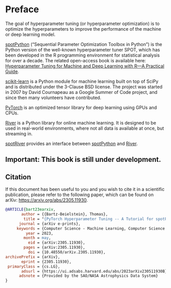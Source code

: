 # Preface {.unnumbered}

The goal of hyperparameter tuning (or hyperparameter optimization) is to optimize the hyperparameters to improve the performance of the machine or deep learning model. 
 
[spotPython](https://github.com/sequential-parameter-optimization/spotPython) ("Sequential Parameter Optimization Toolbox in Python") is the Python version of the well-known hyperparameter tuner SPOT, which has been developed in the R programming environment for statistical analysis for over a decade. The related open-access book is available here: [Hyperparameter Tuning for Machine and Deep Learning with R---A Practical Guide](https://link.springer.com/book/10.1007/978-981-19-5170-1).
 
[scikit-learn](https://scikit-learn.org) is a Python module for machine learning built on top of SciPy and is distributed under the 3-Clause BSD license. The project was started in 2007 by David Cournapeau as a Google Summer of Code project, and since then many volunteers have contributed.

[PyTorch](https://pytorch.org) is an optimized tensor library for deep learning using GPUs and CPUs. 

[River](https://riverml.xyz) is a Python library for online machine learning. It is designed to be used in real-world environments, where not all data is available at once, but streaming in.

[spotRiver](https://github.com/sequential-parameter-optimization/spotRiver) provides an interface between [spotPython](https://github.com/sequential-parameter-optimization/spotPython) and [River](https://riverml.xyz).

:::{.callout-important}
## Important: This book is still under development.

:::

## Citation {.unnumbered}

If this document has been useful to you and you wish to cite it in a scientific publication, please refer to the following paper, which can be found on arXiv: [https://arxiv.org/abs/2305.11930](https://arxiv.org/abs/2305.11930).


```bibtex
@ARTICLE{bart23earxiv,
       author = {{Bartz-Beielstein}, Thomas},
        title = "{PyTorch Hyperparameter Tuning -- A Tutorial for spotPython}",
      journal = {arXiv e-prints},
     keywords = {Computer Science - Machine Learning, Computer Science - Artificial Intelligence, Mathematics - Numerical Analysis, 68T07, A.1, B.8.0, G.1.6, G.4, I.2.8},
         year = 2023,
        month = may,
          eid = {arXiv:2305.11930},
        pages = {arXiv:2305.11930},
          doi = {10.48550/arXiv.2305.11930},
archivePrefix = {arXiv},
       eprint = {2305.11930},
 primaryClass = {cs.LG},
       adsurl = {https://ui.adsabs.harvard.edu/abs/2023arXiv230511930B},
      adsnote = {Provided by the SAO/NASA Astrophysics Data System}
}
```
